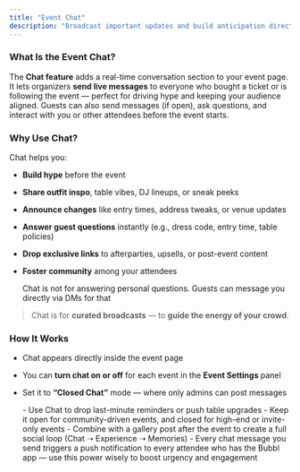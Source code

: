 ```yaml
---
title: "Event Chat"
description: "Broadcast important updates and build anticipation directly on your event page — with real-time chat visible to all attendees."
---
```


### What Is the Event Chat?

The **Chat feature** adds a real-time conversation section to your event page.\
It lets organizers **send live messages** to everyone who bought a ticket or is following the event — perfect for driving hype and keeping your audience aligned. Guests can also send messages (if open), ask questions, and interact with you or other attendees before the event starts.

### Why Use Chat?

Chat helps you:

- **Build hype** before the event
- **Share outfit inspo**, table vibes, DJ lineups, or sneak peeks
- **Announce changes** like entry times, address tweaks, or venue updates
- **Answer guest questions** instantly (e.g., dress code, entry time, table policies)
- **Drop exclusive links** to afterparties, upsells, or post-event content
- **Foster community** among your attendees

  <Info>
    Chat is not for answering personal questions. Guests can message you directly via DMs for that
  </Info>

> Chat is for **curated broadcasts** — to **guide the energy of your crowd**.

### How It Works

- Chat appears directly inside the event page
- You can **turn chat on or off** for each event in the **Event Settings** panel
- Set it to **“Closed Chat”** mode — where only admins can post messages

  <Tip>
    - Use Chat to drop last-minute reminders or push table upgrades
    - Keep it open for community-driven events, and closed for high-end or invite-only events
    - Combine with a gallery post after the event to create a full social loop (Chat ➝ Experience ➝ Memories)
    - Every chat message you send triggers a push notification to every attendee who has the Bubbl app — use this power wisely to boost urgency and engagement
  </Tip>